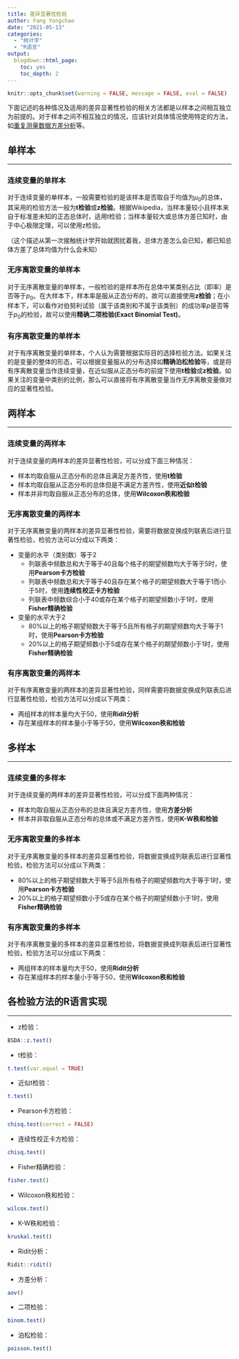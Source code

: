 ```yaml
---
title: 差异显著性检验
author: Fang Yongchao
date: "2021-05-13"
categories:
  - "统计学"
  - "R语言"
output:
  blogdown::html_page:
    toc: yes
    toc_depth: 2
---
```


```r
knitr::opts_chunk$set(warning = FALSE, message = FALSE, eval = FALSE)
```

下面记述的各种情况及适用的差异显著性检验的相关方法都是以样本之间相互独立为前提的。对于样本之间不相互独立的情况，应该针对具体情况使用特定的方法，如[重复测量数据方差分析](../20210311_repeat_measure_anova/)等。

## 单样本

----------------------------

### 连续变量的单样本

对于连续变量的单样本，一般需要检验的是该样本是否取自于均值为$\mu_0$的总体，其采用的检验方法一般为**t检验**或**z检验**。根据Wikipedia，当样本量较小且样本来自于标准差未知的正态总体时，适用t检验；当样本量较大或总体方差已知时，由于中心极限定理，可以使用z检验。

（这个描述从第一次接触统计学开始就困扰着我，总体方差怎么会已知，都已知总体方差了总体均值为什么会未知）

### 无序离散变量的单样本

对于无序离散变量的单样本，一般检验的是样本所在总体中某类别占比（即率）是否等于$p_0$。在大样本下，样本率是服从正态分布的，故可以直接使用**z检验**；在小样本下，可以看作对伯努利试验（属于该类别和不属于该类别）的成功率$p$是否等于$p_0$的检验，故可以使用**精确二项检验(Exact Binomial Test)**。

### 有序离散变量的单样本

对于有序离散变量的单样本，个人认为需要根据实际目的选择检验方法。如果关注的是变量的整体的形态，可以根据变量服从的分布选择如**精确泊松检验**等，或是将有序离散变量当作连续变量，在近似服从正态分布的前提下使用**t检验**或**z检验**。如果关注的变量中类别的比例，那么可以直接将有序离散变量当作无序离散变量做对应的显著性检验。

## 两样本

----------------------------

### 连续变量的两样本

对于连续变量的两样本的差异显著性检验，可以分成下面三种情况：

- 样本均取自服从正态分布的总体且满足方差齐性，使用**t检验**
- 样本均取自服从正态分布的总体但是不满足方差齐性，使用**近似t检验**
- 样本并非均取自服从正态分布的总体，使用**Wilcoxon秩和检验**

### 无序离散变量的两样本

对于无序离散变量的两样本的差异显著性检验，需要将数据变换成列联表后进行显著性检验，检验方法可以分成以下两类：

- 变量的水平（类别数）等于2
  - 列联表中频数总和大于等于40且每个格子的期望频数均大于等于5时，使用**Pearson卡方检验**
  - 列联表中频数总和大于等于40且存在某个格子的期望频数大于等于1而小于5时，使用**连续性校正卡方检验**
  - 列联表中频数综合小于40或存在某个格子的期望频数小于1时，使用**Fisher精确检验**

- 变量的水平大于2
  - 80%以上的格子期望频数大于等于5且所有格子的期望频数均大于等于1时，使用**Pearson卡方检验**
  - 20%以上的格子期望频数小于5或存在某个格子的期望频数小于1时，使用**Fisher精确检验**

### 有序离散变量的两样本

对于有序离散变量的两样本的差异显著性检验，同样需要将数据变换成列联表后进行显著性检验，检验方法可以分成以下两类：

- 两组样本的样本量均大于50，使用**Ridit分析**
- 存在某组样本的样本量小于等于50，使用**Wilcoxon秩和检验**

## 多样本

----------------------------

### 连续变量的多样本

对于连续变量的两样本的差异显著性检验，可以分成下面两种情况：

- 样本均取自服从正态分布的总体且满足方差齐性，使用**方差分析**
- 样本并非取自服从正态分布的总体或不满足方差齐性，使用**K-W秩和检验**

### 无序离散变量的多样本

对于无序离散变量的多样本的差异显著性检验，将数据变换成列联表后进行显著性检验，检验方法可以分成以下两类：

- 80%以上的格子期望频数大于等于5且所有格子的期望频数均大于等于1时，使用**Pearson卡方检验**
- 20%以上的格子期望频数小于5或存在某个格子的期望频数小于1时，使用**Fisher精确检验**

### 有序离散变量的多样本

对于有序离散变量的多样本的差异显著性检验，将数据变换成列联表后进行显著性检验，检验方法可以分成以下两类：

- 两组样本的样本量均大于50，使用**Ridit分析**
- 存在某组样本的样本量小于等于50，使用**Wilcoxon秩和检验**

## 各检验方法的R语言实现

----------------------------

- z检验：
```r
BSDA::z.test()
```
- t检验：
```r
t.test(var.equal = TRUE)
```
- 近似t检验：
```r
t.test()
```
- Pearson卡方检验：
```r
chisq.test(correct = FALSE)
```
- 连续性校正卡方检验：
```r
chisq.test()
```
- Fisher精确检验：
```r
fisher.test()
```
- Wilcoxon秩和检验：
```r
wilcox.test()
```
- K-W秩和检验：
```r
kruskal.test()
```
- Ridit分析：
```r
Ridit::ridit()
```
- 方差分析：
```r
aov()
```
- 二项检验：
```r
binom.test()
```
- 泊松检验：
```r
poisson.test()
```


